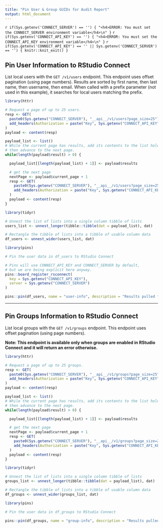 ```yaml
---
title: "Pin User & Group GUIDs for Audit Report"
output: html_document
---
```


`r if(Sys.getenv('CONNECT_SERVER') == '') { "<h4>ERROR: You must set the CONNECT_SERVER environment variable</h4>\n" }`
`r if(Sys.getenv('CONNECT_API_KEY') == '') { "<h4>ERROR: You must set the CONNECT_API_KEY environment variable</h4>\n" }`
`r if(Sys.getenv('CONNECT_API_KEY') == '' || Sys.getenv('CONNECT_SERVER') == '') { knitr::knit_exit() }`

## Pin User Information to RStudio Connect

List local users with the `GET /v1/users` endpoint. This endpoint uses offset pagination (using page numbers). Results are sorted by first name, then last name, then username, then email. When called with a prefix parameter (not used in this example), it searches for local users matching the prefix.

```r
library(httr)

# Request a page of up to 25 users.
resp <- GET(
  paste0(Sys.getenv("CONNECT_SERVER"), "__api__/v1/users?page_size=25"),
  add_headers(Authorization = paste("Key", Sys.getenv("CONNECT_API_KEY")))
)
payload <- content(resp)

payload_list <- list()
# While the current page has results, add its contents to the list holder
# then advance to the next page.
while(length(payload$result) > 0) {

  payload_list[[length(payload_list) + 1]] <- payload$results

  # get the next page
  nextPage <- payload$current_page + 1
  resp <- GET(
    paste0(Sys.getenv("CONNECT_SERVER"), "__api__/v1/users?page_size=25&page_number=", nextPage),
    add_headers(Authorization = paste("Key", Sys.getenv("CONNECT_API_KEY")))
  )
  payload <- content(resp)
}
```


```r
library(tidyr)

# Unnest the list of lists into a single column tibble of lists
users_list <- unnest_longer(tibble::tibble(dat = payload_list), dat) 

# Rectangle the tibble of lists into a tibble of usable column data
df_users <- unnest_wider(users_list, dat)
```


```r
library(pins)

# Pin the user data in df_users to RStudio Connect

# Pins will use CONNECT_API_KEY and CONNECT_SERVER by default,
# but we are being explicit here anyway.
pins::board_register_rsconnect(
  key = Sys.getenv("CONNECT_API_KEY"), 
  server = Sys.getenv("CONNECT_SERVER")
)

pins::pin(df_users, name = "user-info", description = "Results pulled from the /v1/users API", board = "rsconnect")
```

---

## Pin Groups Information to RStudio Connect 

List local groups with the `GET /v1/groups` endpoint. This endpoint uses offset pagination (using page numbers).

**Note: This endpoint is available only when groups are enabled in RStudio Connect and it will return an error otherwise.**

```r
library(httr)

# Request a page of up to 25 groups.
resp <- GET(
  paste0(Sys.getenv("CONNECT_SERVER"), "__api__/v1/groups?page_size=25"),
  add_headers(Authorization = paste("Key", Sys.getenv("CONNECT_API_KEY")))
)
payload <- content(resp)

payload_list <- list()
# While the current page has results, add its contents to the list holder
# then advance to the next page.
while(length(payload$result) > 0) {

  payload_list[[length(payload_list) + 1]] <- payload$results

  # get the next page
  nextPage <- payload$current_page + 1
  resp <- GET(
    paste0(Sys.getenv("CONNECT_SERVER"), "__api__/v1/groups?page_size=25&page_number=", nextPage),
    add_headers(Authorization = paste("Key", Sys.getenv("CONNECT_API_KEY")))
  )
  payload <- content(resp)
}
```


```r
library(tidyr)

# Unnest the list of lists into a single column tibble of lists
groups_list <- unnest_longer(tibble::tibble(dat = payload_list), dat) 

# Rectangle the tibble of lists into a tibble of usable column data
df_groups <- unnest_wider(groups_list, dat)
```


```r
library(pins)

# Pin the user data in df_groups to RStudio Connect

pins::pin(df_groups, name = "group-info", description = "Results pulled from the /v1/groups API", board = "rsconnect")
```